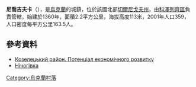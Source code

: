 {{coord|50|48|36|N|31|5|59|E|scale:100000|display=title}}

'''尼喬吉夫卡'''（{{lang-uk|Нічогівка}}），是[[烏克蘭|烏克蘭]]的城鎮，位於該國北部[[切爾尼戈夫州|切爾尼戈夫州]]，由[[科澤列齊區|科澤列齊區]]負責管轄，始建於1360年，面積2.2平方公里，海拔高度113米，2001年人口359，人口密度每平方公里163.5人。

==參考資料==
*[http://cg.gov.ua/web_docs/1/2014/03/docs/KOZELETS.PDF Козелецький район. Потенціал економічного розвитку] {{Wayback|url=http://cg.gov.ua/web_docs/1/2014/03/docs/KOZELETS.PDF |date=20151222113731 }}
*[http://w1.c1.rada.gov.ua/pls/z7503/A005?rdat1=24.03.2013&rf7571=40116 Нічогівка]

{{Ukraine-geo-stub}}
[[Category:烏克蘭村落|Category:烏克蘭村落]]